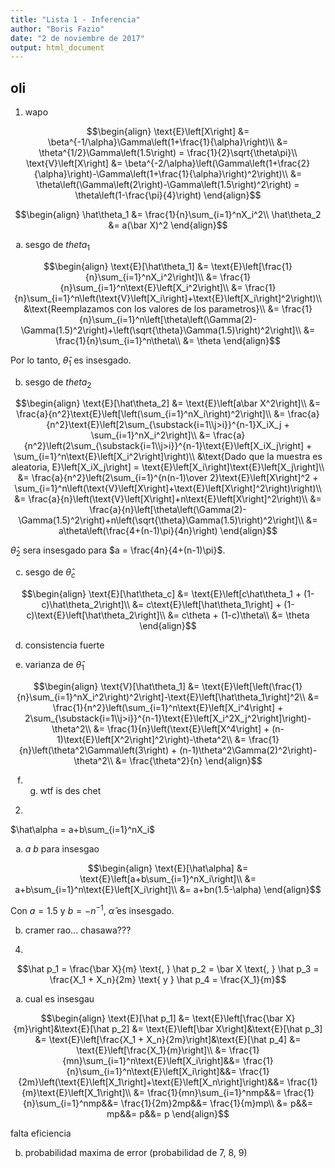 ```yaml
---
title: "Lista 1 - Inferencia"
author: "Boris Fazio"
date: "2 de noviembre de 2017"
output: html_document
---
```

  
## oli
  
1. wapo

$$\begin{align}
\text{E}\left[X\right] &= \beta^{-1/\alpha}\Gamma\left(1+\frac{1}{\alpha}\right)\\
&= \theta^{1/2}\Gamma\left(1.5\right) = \frac{1}{2}\sqrt{\theta\pi}\\
\text{V}\left[X\right] &= \beta^{-2/\alpha}\left(\Gamma\left(1+\frac{2}{\alpha}\right)-\Gamma\left(1+\frac{1}{\alpha}\right)^2\right)\\
&= \theta\left(\Gamma\left(2\right)-\Gamma\left(1.5\right)^2\right) = \theta\left(1-\frac{\pi}{4}\right)
\end{align}$$

$$\begin{align}
\hat\theta_1 &= \frac{1}{n}\sum_{i=1}^nX_i^2\\
\hat\theta_2 &= a(\bar X)^2
\end{align}$$
  
a) sesgo de $theta_1$
  
$$\begin{align}
\text{E}[\hat\theta_1] &= \text{E}\left[\frac{1}{n}\sum_{i=1}^nX_i^2\right]\\
&= \frac{1}{n}\sum_{i=1}^n\text{E}\left[X_i^2\right]\\
&= \frac{1}{n}\sum_{i=1}^n\left(\text{V}\left[X_i\right]+\text{E}\left[X_i\right]^2\right)\\
&\text{Reemplazamos con los valores de los parametros}\\
&= \frac{1}{n}\sum_{i=1}^n\left[\theta\left(\Gamma(2)-\Gamma(1.5)^2\right)+\left(\sqrt{\theta}\Gamma(1.5)\right)^2\right]\\
&= \frac{1}{n}\sum_{i=1}^n\theta\\
&= \theta
\end{align}$$

Por lo tanto, $\hat\theta_1$ es insesgado.

b) sesgo de $theta_2$
  
$$\begin{align}
\text{E}[\hat\theta_2] &= \text{E}\left[a\bar X^2\right]\\
&= \frac{a}{n^2}\text{E}\left[\left(\sum_{i=1}^nX_i\right)^2\right]\\
&= \frac{a}{n^2}\text{E}\left[2\sum_{\substack{i=1\\j>i}}^{n-1}X_iX_j + \sum_{i=1}^nX_i^2\right]\\
&= \frac{a}{n^2}\left(2\sum_{\substack{i=1\\j>i}}^{n-1}\text{E}\left[X_iX_j\right] + \sum_{i=1}^n\text{E}\left[X_i^2\right]\right)\\
&\text{Dado que la muestra es aleatoria, E}\left[X_iX_j\right] = \text{E}\left[X_i\right]\text{E}\left[X_j\right]\\
&= \frac{a}{n^2}\left(2\sum_{i=1}^{n(n-1)\over 2}\text{E}\left[X\right]^2 + \sum_{i=1}^n\left(\text{V}\left[X\right]+\text{E}\left[X\right]^2\right)\right)\\
&= \frac{a}{n}\left(\text{V}\left[X\right]+n\text{E}\left[X\right]^2\right)\\
&= \frac{a}{n}\left[\theta\left(\Gamma(2)-\Gamma(1.5)^2\right)+n\left(\sqrt{\theta}\Gamma(1.5)\right)^2\right]\\
&= a\theta\left(\frac{4+(n-1)\pi}{4n}\right)
\end{align}$$

$\hat\theta_2$ sera insesgado para $a = \frac{4n}{4+(n-1)\pi}$.

c) sesgo de $\hat\theta_c$

$$\begin{align}
\text{E}[\hat\theta_c] &= \text{E}\left[c\hat\theta_1 + (1-c)\hat\theta_2\right]\\
&= c\text{E}\left[\hat\theta_1\right] + (1-c)\text{E}\left[\hat\theta_2\right]\\
&= c\theta + (1-c)\theta\\
&= \theta
\end{align}$$

d) consistencia fuerte

e) varianza de $\hat\theta_1$

$$\begin{align}
\text{V}[\hat\theta_1] &= \text{E}\left[\left(\frac{1}{n}\sum_{i=1}^nX_i^2\right)^2\right]-\text{E}\left[\hat\theta_1\right]^2\\
&= \frac{1}{n^2}\left(\sum_{i=1}^n\text{E}\left[X_i^4\right] + 2\sum_{\substack{i=1\\j>i}}^{n-1}\text{E}\left[X_i^2X_j^2\right]\right)-\theta^2\\
&= \frac{1}{n}\left(\text{E}\left[X^4\right] + (n-1)\text{E}\left[X^2\right]^2\right)-\theta^2\\
&= \frac{1}{n}\left(\theta^2\Gamma\left(3\right) + (n-1)\theta^2\Gamma(2)^2\right)-\theta^2\\
&= \frac{\theta^2}{n}
\end{align}$$

f) g) wtf is des chet

2.

$\hat\alpha = a+b\sum_{i=1}^nX_i$

a) $a$ $b$ para insesgao

$$\begin{align}
\text{E}[\hat\alpha] &= \text{E}\left[a+b\sum_{i=1}^nX_i\right]\\
&= a+b\sum_{i=1}^n\text{E}\left[X_i\right]\\
&= a+bn(1.5-\alpha)
\end{align}$$

Con $a = 1.5$ y $b = -n^{-1}$, $\hat\alpha$ es insesgado.

b) cramer rao... chasawa???


4.

$$\hat p_1 = \frac{\bar X}{m} \text{, } \hat p_2 = \bar X \text{, } \hat p_3 = \frac{X_1 + X_n}{2m} \text{ y } \hat p_4 = \frac{X_1}{m}$$

a) cual es insesgau

$$\begin{align}
\text{E}[\hat p_1] &= \text{E}\left[\frac{\bar X}{m}\right]&\text{E}[\hat p_2] &= \text{E}\left[\bar X\right]&\text{E}[\hat p_3] &= \text{E}\left[\frac{X_1 + X_n}{2m}\right]&\text{E}[\hat p_4] &= \text{E}\left[\frac{X_1}{m}\right]\\
&= \frac{1}{mn}\sum_{i=1}^n\text{E}\left[X_i\right]&&= \frac{1}{n}\sum_{i=1}^n\text{E}\left[X_i\right]&&= \frac{1}{2m}\left(\text{E}\left[X_1\right]+\text{E}\left[X_n\right]\right)&&= \frac{1}{m}\text{E}\left[X_1\right]\\
&= \frac{1}{mn}\sum_{i=1}^nmp&&= \frac{1}{n}\sum_{i=1}^nmp&&= \frac{1}{2m}2mp&&= \frac{1}{m}mp\\
&= p&&= mp&&= p&&= p
\end{align}$$

falta eficiencia

b) probabilidad maxima de error (probabilidad de 7, 8, 9)
